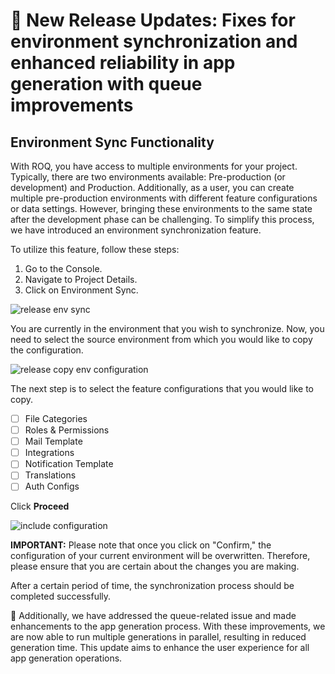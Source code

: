 # 📢 New Release Updates: Fixes for environment synchronization and enhanced reliability in app generation with queue improvements

## Environment Sync Functionality

With ROQ, you have access to multiple environments for your project. Typically, there are two environments available: Pre-production (or development) and Production. Additionally, as a user, you can create multiple pre-production environments with different feature configurations or data settings. However, bringing these environments to the same state after the development phase can be challenging. To simplify this process, we have introduced an environment synchronization feature.

To utilize this feature, follow these steps:
1. Go to the Console.
2. Navigate to Project Details.
3. Click on Environment Sync.

![release env sync](/release-2023-07-10-1.png)

You are currently in the environment that you wish to synchronize. Now, you need to select the source environment from which you would like to copy the configuration.

![release copy env configuration](/release-2023-07-10-2.png)

The next step is to select the feature configurations that you would like to copy.

- [ ] File Categories
- [ ] Roles & Permissions
- [ ] Mail Template
- [ ] Integrations
- [ ] Notification Template
- [ ] Translations
- [ ] Auth Configs

Click **Proceed**

![include configuration](/release-2023-07-10-3.png)

**IMPORTANT:** Please note that once you click on "Confirm," the configuration of your current environment will be overwritten. Therefore, please ensure that you are certain about the changes you are making.

After a certain period of time, the synchronization process should be completed successfully.

🐛 Additionally, we have addressed the queue-related issue and made enhancements to the app generation process. With these improvements, we are now able to run multiple generations in parallel, resulting in reduced generation time. This update aims to enhance the user experience for all app generation operations.


